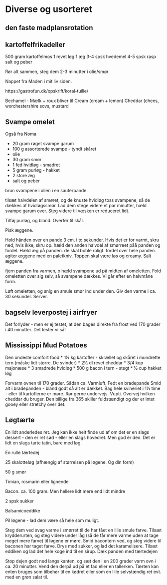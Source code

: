 # Diverse og usorteret

## den faste madplansrotation


## kartoffelfrikadeller

500 gram kartoffelmos
1 revet løg
1 æg
3-4 spsk hvedemel
4-5 spsk rasp
salt og peber

Rør alt sammen, steg dem 2-3 minutter i olie/smør

Nappet fra Maden i mit liv siden. 


https://gastrofun.dk/opskrift/koral-tuille/


Bechamel - Mælk + roux
bliver til
Cream (cream + lemon)
Cheddar (chees, worchestershire sovs, mustard


## Svampe omelet

Også fra Noma

* 20 gram røget svampe garum
* 100 g assorterede svampe - tyndt skåret
* olie
* 30 gram smør
* 1 fed hvidløg - smadret
* 5 gram purløg - hakket
* 2 store æg
* salt og peber

brun svampene i olien i en sauterpande.

tilsæt halvdelen af smøret, og de knuste hvidløg
toss svampene, så de dækkes af hvidløgssmør.
Lad dem stege videre et par minutter, hæld svampe garum over. Steg videre til væsken er reduceret lidt.

Tilføj purløg, og bland. Overfør til skål.

Pisk æggene. 

Hold hånden over en pande 3 cm. i to sekunder. Hvis det er for varmt, skru ned, hvis ikke, skru op.
hæld den anden halvdel af smørreet påå panden og fordel. 
Hæld æg på panden. de skal boble roligt. fordel over hele panden. agiter æggene med en paletkniv.
Toppen skal være løs og creamy. Salt æggene.

fjern panden fra varmen, o hæld svampene ud på midten af omeletten.
Fold omeletten over sig selv, så svampene dækkes. Vi går efter en halvmåne form.

Løft omeletten, og snig en smule smør ind under den. Giv den varme i ca. 30 sekunder. Server.



## bagselv leverpostej i airfryer
Det forlyder - men er ej testet, at den bages direkte fra
frost ved 170 grader i 40 minutter.
Det tester vi så!


## Mississippi Mud Potatoes

Den ondeste comfort food
* 1½ kg kartofler - skrællet og skåret i mundrette tern (måske lidt større. De svinder)
* 2½ dl revet cheddar
* 3/4 kop majonæse
* 3 smadrede hvidløg
* 500 g bacon i tern - stegt
* ½ cup hakket løg

Forvarm ovnen til 170 grader. Sådan ca. Varmluft.
Fedt en bradepande
Smid alt i bradepanden - bland godt så alt er dækket.
Bag hele svineriet i 1½ time - eller til kartoflerne er møre.
Rør gerne undervejs.
Vupti. Overvej hvilken cheddar du bruger. Den billige fra 365 skiller 
fuldstændigt og der er intet gooey eller stretchy over det.


## Løgtærte

En lidt anderledes ret. Jeg kan ikke helt finde ud af om det er en slags dessert - den er ret sød - eller en slags hovedret. Men god er den. Det er lidt en slags tarte tatin,
bare med løg.

En rulle tærtedej

25 skalotteløg (afhængig af størrelsen på løgene. Og din form)

50 g smør

Timian, rosmarin eller lignende

Bacon. ca. 100 gram. Men hellere lidt mere end lidt mindre

2 spsk sukker

Balsamicoeddike

Pil løgene - lad dem være så hele som muligt.

Steg dem ved svag varme i smørret til de har fået en lille smule farve. Tilsæt krydderurten, og steg videre under låg (så de får mere varme uden at tage meget mere farve) til løgene er møre. Smid bacontern ved, og steg videre til baconen har taget farve. Drys med sukker, og lad det karamelisere. Tilsæt eddiken og lad det hele koge ind til en sirup. Dæk panden med tærtedejen

Stop dejen godt ned langs kanten, og sæt den i en 200 grader varm ovn i ca. 20 minutter. Vend den derpå ud på et fad eller en tallerken. Tærten kan enten bruges som tilbehør til en kødret eller som en lille selvstændig ret evt. med en grøn salat til.
